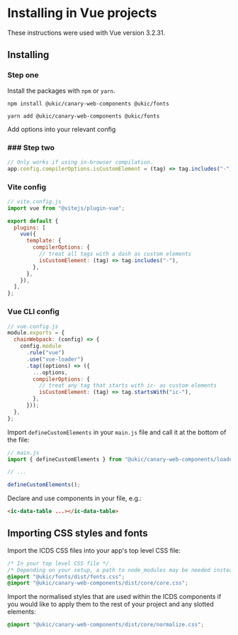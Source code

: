 
<Meta title="Usage with Vue" />

# Installing in Vue projects

These instructions were used with Vue version 3.2.31.

## Installing

### Step one

Install the packages with `npm` or `yarn`.

```shell
npm install @ukic/canary-web-components @ukic/fonts

yarn add @ukic/canary-web-components @ukic/fonts
```

Add options into your relevant config

### ### Step two

```js
// Only works if using in-browser compilation.
app.config.compilerOptions.isCustomElement = (tag) => tag.includes("-");
```

### Vite config

```js
// vite.config.js
import vue from "@vitejs/plugin-vue";

export default {
  plugins: [
    vue({
      template: {
        compilerOptions: {
          // treat all tags with a dash as custom elements
          isCustomElement: (tag) => tag.includes("-"),
        },
      },
    }),
  ],
};
```

### Vue CLI config

```js
// vue.config.js
module.exports = {
  chainWebpack: (config) => {
    config.module
      .rule("vue")
      .use("vue-loader")
      .tap((options) => ({
        ...options,
        compilerOptions: {
          // treat any tag that starts with ic- as custom elements
          isCustomElement: (tag) => tag.startsWith("ic-"),
        },
      }));
  },
};
```

Import `defineCustomElements` in your `main.js` file and call it at the bottom of the file:

```js
// main.js
import { defineCustomElements } from "@ukic/canary-web-components/loader";

// ...

defineCustomElements();
```

Declare and use components in your file, e.g.:

```html
<ic-data-table ...></ic-data-table>
```

## Importing CSS styles and fonts

Import the ICDS CSS files into your app's top level CSS file:

```css
/* In your top level CSS file */
/* Depending on your setup, a path to node_modules may be needed instead */
@import "@ukic/fonts/dist/fonts.css";
@import "@ukic/canary-web-components/dist/core/core.css";
```

Import the normalised styles that are used within the ICDS components if you would like to apply them to the rest of your project and any slotted elements:

```css
@import "@ukic/canary-web-components/dist/core/normalize.css";
```
